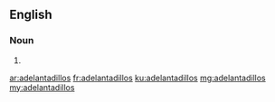 ==English==

===Noun===
{{head|en}}

# {{plural of|adelantadillo}}

[[ar:adelantadillos]]
[[fr:adelantadillos]]
[[ku:adelantadillos]]
[[mg:adelantadillos]]
[[my:adelantadillos]]